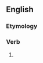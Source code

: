 ==English==

===Etymology===
{{suffix|en|root|eth}}

===Verb===
{{head|en|verb form}}

# {{en-archaic third-person singular of|root}}